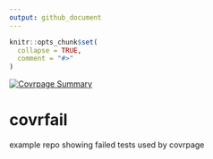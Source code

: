 ```yaml
---
output: github_document
---
```


<!-- README.md is generated from README.Rmd. Please edit that file -->

```r
knitr::opts_chunk$set(
  collapse = TRUE,
  comment = "#>"
)
```

[![Covrpage Summary](https://img.shields.io/badge/covrpage-Last_Build_2018_11_15-red.svg)](http://tinyurl.com/yamedo7y)

# covrfail

example repo showing failed tests used by covrpage
